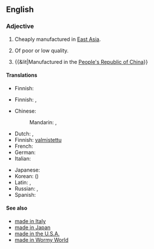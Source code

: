==English==
{{wikipedia}}

===Adjective===
{{en-adj|pos=[[made]] [[in]] [[China]]|-}}

# {{idiomatic}} Cheaply manufactured in [[East Asia]].
# {{idiomatic}} Of poor or low quality.
# {{&lit|Manufactured in the [[People's Republic of China]]}}

====Translations====
{{trans-top|cheaply manufactured in East Asia}}
* Finnish: {{t|fi|kiinalainen}}
{{trans-mid}}
{{trans-bottom}}

{{trans-top|of poor and low quality}}
* Finnish: {{t|fi|kiinalainen}} {{qualifier|"Chinese"}}, {{t|fi|venäläinen}} {{qualifier|"Russian"}}
{{trans-mid}}
{{trans-bottom}}

{{trans-top|manufactured in the PRC}}
* Chinese:
*: Mandarin: {{t-|cmn|中國製造|sc=Hani}}, {{t-|cmn|中国制造|tr=Zhōngguó zhìzào|sc=Hani}}
* Dutch: {{t|nl|geproduceerd in China}}, {{t|nl|vervaardigd in China}}
* Finnish: [[valmistettu]] {{t|fi|Kiina|alt=Kiinassa}}
* French: {{t|fr|fabriqué en Chine}}
* German: {{t|de|hergestellt in China}}
* Italian: {{t|it|fatto in Cina}}
{{trans-mid}}
* Japanese: {{t|ja|中国製|tr=ちゅうごくせい, Chūgoku-sei|sc=Jpan}}
* Korean: {{t|ko|중국산|tr=Jungguk-san|sc=Kore}} ({{t|ko|中國産|sc=Kore}})
* Latin: {{t|la|factum in Sina|n}}, {{t|la|factus in Sina|m}}
* Russian: {{t|ru|сделано в Китае|tr=sdélano v Kitáje|sc=Cyrl}}, {{t|ru|сделано в КНР|tr=sdélano v ka-en-ér|sc=Cyrl}} {{qualifier|less common}}
* Spanish: {{t|es|hecho en China}}
{{trans-bottom}}

====See also====
* [[made in Italy]]
* [[made in Japan]]
* [[made in the U.S.A.]]
* [[made in Wormy World]]